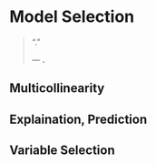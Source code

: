 # Model Selection

> "."
>
> --- **.**

## Multicollinearity

## Explaination, Prediction

## Variable Selection